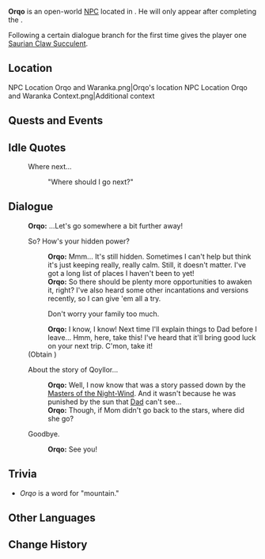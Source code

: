 {{Meta
<!-- Remove this template after adding the missing info -->
|missing_NPC_profile  = yes
}}
{{Character Infobox
|type             = Open-World NPC
|image            = NPC Orqo.png
|realname         = <!-- Optional, if different from in-game name -->
|deceased         = <!-- Past (for deceased prior to events of the game) or free response -->
|region           = Natlan
|location         = Natlan
|affiliation      = Children of Echoes

|ancestry         = <!-- Clan/family -->
|father           = Waranka
|mother           = 
|spouse           = 
|sibling          = 
|child            = 
|relative         = 

|voiceEN          = 
|voiceCN          = 
|voiceJP          = 
|voiceKR          = 
|dialoguereward   = {{Card|Saurian Claw Succulent|1}}
}}
'''Orqo''' is an open-world [[NPC]] located in {{Location|"Children of Echoes"}}. He will only appear after completing the {{Quest|To Wish Upon a Star}}.

Following a certain dialogue branch for the first time gives the player one [[Saurian Claw Succulent]].

==Location==
<gallery>
NPC Location Orqo and Waranka.png|Orqo's location
NPC Location Orqo and Waranka Context.png|Additional context
</gallery>
<!--
==Profile==
Detailed story/lore information goes here.
''(To be added.)''

===Appearance===
Keep appearance section short and concise. Limit to 2 paragraphs with 3-4 sentences each.
''(To be added.)''
-->
==Quests and Events==
{{Quests and Events}}

==Idle Quotes==
{{Dialogue Start}}
:{{DIcon|Idle}} Where next...
::{{A|VO Orqo 01.ogg}} "Where should I go next?"
{{Dialogue End}}

==Dialogue==
{{Dialogue Start}}
:'''Orqo:''' ...Let's go somewhere a bit further away!
:{{DIcon}} So? How's your hidden power?
::'''Orqo:''' Mmm... It's still hidden. Sometimes I can't help but think it's just keeping really, really calm. Still, it doesn't matter. I've got a long list of places I haven't been to yet!
::'''Orqo:''' So there should be plenty more opportunities to awaken it, right? I've also heard some other incantations and versions recently, so I can give 'em all a try.
::{{DIcon|Reward}} Don't worry your family too much.
::'''Orqo:''' I know, I know! Next time I'll explain things to Dad before I leave... Hmm, here, take this! I've heard that it'll bring good luck on your next trip. C'mon, take it!
:;(Obtain {{Item|Saurian Claw Succulent|20|x=1}})
:{{DIcon}} About the story of Qoyllor...
::'''Orqo:''' Well, I now know that was a story passed down by the [[Masters of the Night-Wind]]. And it wasn't because he was punished by the sun that [[Waranka|Dad]] can't see...
::'''Orqo:''' Though, if Mom didn't go back to the stars, where did she go?
:{{DIcon}} Goodbye.
::'''Orqo:''' See you!
{{Dialogue End}}
<!--
==Event Dialogue==
===Event Name===
{{Dialogue Start}}
:'''Orqo:'''
{{Dialogue End}}
-->

==Trivia==
* ''Orqo'' is a {{w|Quechua languages|Quechua}} word for "mountain."

==Other Languages==
{{Other Languages|default_hidden=1
|en      = Orqo
|zhs     = 奥尔科
|zhs_rm  = Ào'ěrkē
|zht     = 奧爾科
|zht_rm  = Ào'ěrkē
|ja      = オルコ
|ja_rm   = Oruko
|ko      = 오르코
|es      = Orqo
|fr      = Orqo
|ru      = Орко
|th      = Orqo
|vi      = Orqo
|de      = Orqo
|id      = Orqo
|pt      = Orqo
|tr      = Orqo
|it      = Orqo
}}

==Change History==
{{Change History|5.0}}
<!--
==References==
{{Reflist}}
-->